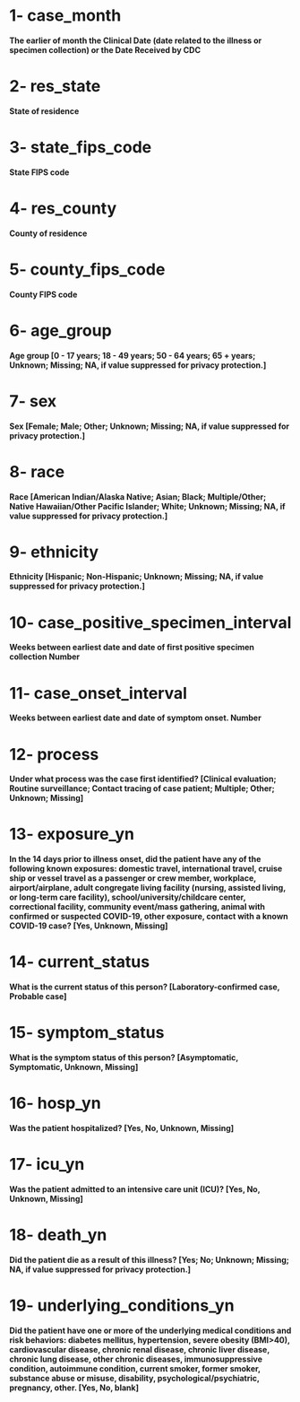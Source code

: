 # 1- case_month
**The earlier of month the Clinical Date (date related to the illness or specimen collection) or the Date Received by CDC**

# 2- res_state
**State of residence**

# 3- state_fips_code
**State FIPS code**

# 4- res_county
**County of residence**

# 5- county_fips_code
**County FIPS code**


# 6- age_group
**Age group [0 - 17 years; 18 - 49 years; 50 - 64 years; 65 + years; Unknown; Missing; NA, if value suppressed for privacy protection.]**

# 7- sex
**Sex [Female; Male; Other; Unknown; Missing; NA, if value suppressed for privacy protection.]**

# 8- race
**Race [American Indian/Alaska Native; Asian; Black; Multiple/Other; Native Hawaiian/Other Pacific Islander; White; Unknown; Missing; NA, if value suppressed for privacy protection.]**

# 9- ethnicity
**Ethnicity [Hispanic; Non-Hispanic; Unknown; Missing; NA, if value suppressed for privacy protection.]**

# 10- case_positive_specimen_interval
**Weeks between earliest date and date of first positive specimen collection Number**

# 11- case_onset_interval
**Weeks between earliest date and date of symptom onset. Number**


# 12- process
**Under what process was the case first identified? [Clinical evaluation; Routine surveillance; Contact tracing of case patient; Multiple; Other; Unknown; Missing]**

# 13- exposure_yn
**In the 14 days prior to illness onset, did the patient have any of the following known exposures: domestic travel, international travel, cruise ship or vessel travel as a passenger or crew member, workplace, airport/airplane, adult congregate living facility (nursing, assisted living, or long-term care facility), school/university/childcare center, correctional facility, community event/mass gathering, animal with confirmed or suspected COVID-19, other exposure, contact with a known COVID-19 case? [Yes, Unknown, Missing]**

# 14- current_status
**What is the current status of this person? [Laboratory-confirmed case, Probable case]**

# 15- symptom_status
**What is the symptom status of this person? [Asymptomatic, Symptomatic, Unknown, Missing]**

# 16- hosp_yn
**Was the patient hospitalized? [Yes, No, Unknown, Missing]**

# 17- icu_yn
**Was the patient admitted to an intensive care unit (ICU)? [Yes, No, Unknown, Missing]**

# 18- death_yn
**Did the patient die as a result of this illness? [Yes; No; Unknown; Missing; NA, if value suppressed for privacy protection.]**

# 19- underlying_conditions_yn
**Did the patient have one or more of the underlying medical conditions and risk behaviors: diabetes mellitus, hypertension, severe obesity (BMI>40), cardiovascular disease, chronic renal disease, chronic liver disease, chronic lung disease, other chronic diseases, immunosuppressive condition, autoimmune condition, current smoker, former smoker, substance abuse or misuse, disability, psychological/psychiatric, pregnancy, other. [Yes, No, blank]**

